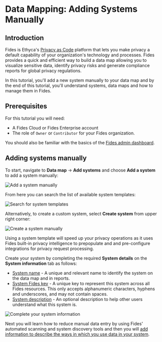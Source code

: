 
# Data Mapping: Adding Systems Manually

<TutorialKey duration="4" product="Fides" topic="Adding Systems Manually" video="true" interactive="true"/>

## Introduction

Fides is Ethyca's [Privacy as Code](#LINK) platform that lets you make privacy a default capability of your organization's technology and processes. Fides provides a quick and efficient way to build a data map allowing you to visualize sensitive data, identify privacy risks and generate compliance reports for global privacy regulations. 

In this tutorial, you'll add a new system manually to your data map and by the end of this tutorial, you'll understand systems, data maps and how to manage them in Fides.

## Prerequisites

For this tutorial you will need:

* A Fides Cloud or Fides Enterprise account
* The role of `Owner` or `Contributor` for your Fides organization.

You should also be familiar with the basics of the [Fides admin dashboard](#LINK).

## Adding systems manually

To start, navigate to **Data map** → **Add systems** and choose **Add a system** to add a system manually:

![Add a system manually](/fides/assets/img/tutorials/data-mapping-manual-add-system.gif)

From here you can search the list of available system templates:

![Search for system templates](/fides/assets/img/tutorials/data-mapping-manual-search-system.gif)

Alternatively, to create a custom system, select **Create system** from upper right corner:

![Create a system manually](/fides/assets/img/tutorials/data-mapping-manual-create-system.gif)

<Callout emoji="ⓘ">Using a system template will speed up your privacy operations as it uses Fides built-in privacy intelligence to prepopulate and and pre-configure integrations for privacy request processing.</Callout>

Create your system by completing the required **System details** on the **System information** tab as follows:

* <span class="nx-absolute -nx-mt-20" id="system-details-name"></span>[System name](#system-details-name) - A unique and relevant name to identify the system on the data map and in reports.
* <span class="nx-absolute -nx-mt-20" id="system-details-fides-key"></span>[System Fides key](#system-details-fides-key) - A unique key to represent this system across all Fides resources. This only accepts alphanumeric characters, hyphens and underscores, and may not contain spaces.
* <span class="nx-absolute -nx-mt-20" id="system-details-description"></span>[System description](#system-details-description) - An optional description to help other users understand what this system is.

![Complete your system information](/fides/assets/img/tutorials/data-mapping-manual-describe-system.gif)

Next you will learn how to reduce manual data entry by using Fides' automated scanning and system discovery tools and then you will [add information to describe the ways in which you use data in your system](#LINK).